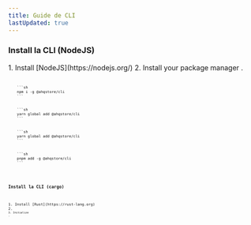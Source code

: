```yaml
---
title: Guide de CLI
lastUpdated: true
---
```



### Install la CLI (NodeJS)

<Steps>
  1. Install [NodeJS](https://nodejs.org/)
  2. Install your package manager
  .  <Tabs syncKey="pkg"> <TabItem label="npm"> <Code lang="sh" code="npm i -g npm"/> </TabItem> <TabItem label="yarn classic"> <Code lang="sh" code="npm i -g yarn"/> </TabItem> <TabItem label="yarn berry"> <Code lang="sh" code="npm i -g yarn; yarn version set berry"/> </TabItem> <TabItem label="pnpm"> <Code lang="sh" code="npm i -g pnpm"/> </TabItem> </Tabs>
</Steps>
<Tabs syncKey="pkg">
  <TabItem label="npm">
    ```sh
    npm i -g @ahqstore/cli
    ```
  </TabItem>
  <TabItem label="yarn classic">
    ```sh
    yarn global add @ahqstore/cli
    ```
  </TabItem>
  <TabItem label="yarn berry">
    ```sh
    yarn global add @ahqstore/cli
    ```
  </TabItem>
  <TabItem label="pnpm">
    ```sh
    pnpm add -g @ahqstore/cli
    ```
  </TabItem>
</Tabs>

### Install la CLI (cargo)

<Steps>
1. Install [Rust](https://rust-lang.org)
2. <Tabs> <TabItem label="Install Using Cargo"> <Code lang="sh" code="cargo install ahqstore_cli_rs"/> </TabItem> <TabItem label="Install Using Cargo binstall"> <Code lang="sh" code={"cargo install cargo-binstall\ncargo binstall ahqstore_cli_rs"} /> </TabItem> </Tabs>
3. Initialize 
. <Code lang="sh" code="ahqstore" />
</Steps>

